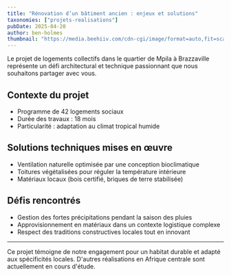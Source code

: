 ```yaml
---
title: "Rénovation d’un bâtiment ancien : enjeux et solutions"
taxonomies: ["projets-realisations"]
pubDate: 2025-04-20
author: ben-holmes
thumbnail: "https://media.beehiiv.com/cdn-cgi/image/format=auto,fit=scale-down,onerror=redirect/uploads/asset/file/d1f873bb-13b4-46b6-bf61-78cda722a153/dc-05.jpg"
---
```


Le projet de logements collectifs dans le quartier de Mpila à Brazzaville représente un défi architectural et technique passionnant que nous souhaitons partager avec vous.

## Contexte du projet

- Programme de 42 logements sociaux
- Durée des travaux : 18 mois
- Particularité : adaptation au climat tropical humide

## Solutions techniques mises en œuvre

- Ventilation naturelle optimisée par une conception bioclimatique
- Toitures végétalisées pour réguler la température intérieure
- Matériaux locaux (bois certifié, briques de terre stabilisée)

## Défis rencontrés

- Gestion des fortes précipitations pendant la saison des pluies
- Approvisionnement en matériaux dans un contexte logistique complexe
- Respect des traditions constructives locales tout en innovant

---

Ce projet témoigne de notre engagement pour un habitat durable et adapté aux spécificités locales. D'autres réalisations en Afrique centrale sont actuellement en cours d'étude.
